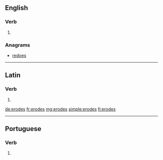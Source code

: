 ==English==

===Verb===
{{head|en|verb form}}

# {{en-third-person singular of|erode}}

===Anagrams===
* [[redoes#English|redoes]]

----

==Latin==

===Verb===
{{la-verb-form|ērōdēs}}

# {{inflection of|ērōdō||2|s|futr|actv|indc|lang=la}}

[[de:erodes]]
[[fr:erodes]]
[[mg:erodes]]
[[simple:erodes]]
[[fi:erodes]]

----
==Portuguese==

===Verb===
{{pt-verb-form}}
# {{pt-verb-form-of|erodir}}
{{rfc-auto}}